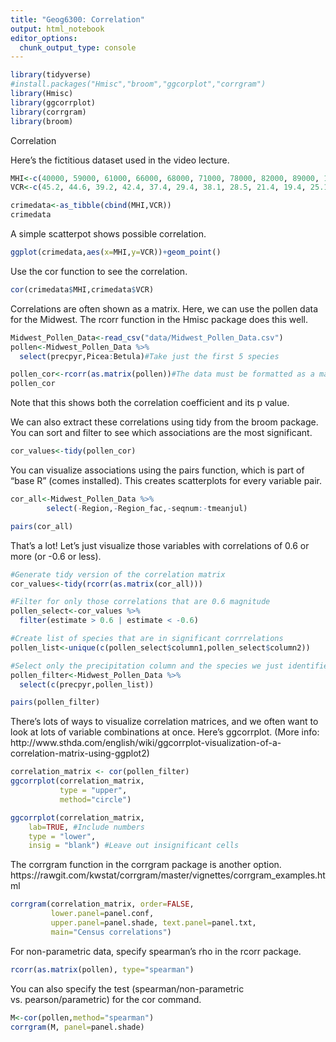 ```yaml
---
title: "Geog6300: Correlation"
output: html_notebook
editor_options: 
  chunk_output_type: console
---
```


```r
library(tidyverse)
#install.packages("Hmisc","broom","ggcorplot","corrgram")
library(Hmisc)
library(ggcorrplot)
library(corrgram)
library(broom)
```


Correlation

Here's the fictitious dataset used in the video lecture.
```r
MHI<-c(40000, 59000, 61000, 66000, 68000, 71000, 78000, 82000, 89000, 103000, 104000,113000, 129000, 141000,156000)
VCR<-c(45.2, 44.6, 39.2, 42.4, 37.4, 29.4, 38.1, 28.5, 21.4, 19.4, 25.1, 28.5, 22.5, 17.3, 13.5)

crimedata<-as_tibble(cbind(MHI,VCR))
crimedata
```


A simple scatterpot shows possible correlation.

```r
ggplot(crimedata,aes(x=MHI,y=VCR))+geom_point()
```

Use the cor function to see the correlation.

```r
cor(crimedata$MHI,crimedata$VCR)
```


Correlations are often shown as a matrix. Here, we can use the pollen data for the Midwest. The rcorr function in the Hmisc package does this well.

```r
Midwest_Pollen_Data<-read_csv("data/Midwest_Pollen_Data.csv")
pollen<-Midwest_Pollen_Data %>%
  select(precpyr,Picea:Betula)#Take just the first 5 species

pollen_cor<-rcorr(as.matrix(pollen))#The data must be formatted as a matrix
pollen_cor
```

Note that this shows both the correlation coefficient and its p value.

We can also extract these correlations using tidy from the broom package. You can sort and filter to see which associations are the most significant.

```r
cor_values<-tidy(pollen_cor)
```

You can visualize associations using the pairs function, which is part of "base R" (comes installed). This creates scatterplots for every variable pair.
```r
cor_all<-Midwest_Pollen_Data %>% 
        select(-Region,-Region_fac,-seqnum:-tmeanjul)

pairs(cor_all)
```

That's a lot! Let's just visualize those variables with correlations of 0.6 or more (or -0.6 or less).

```r
#Generate tidy version of the correlation matrix
cor_values<-tidy(rcorr(as.matrix(cor_all)))

#Filter for only those correlations that are 0.6 magnitude
pollen_select<-cor_values %>%
  filter(estimate > 0.6 | estimate < -0.6) 

#Create list of species that are in significant corrrelations
pollen_list<-unique(c(pollen_select$column1,pollen_select$column2))

#Select only the precipitation column and the species we just identified
pollen_filter<-Midwest_Pollen_Data %>%
  select(c(precpyr,pollen_list))

pairs(pollen_filter)
```

There's lots of ways to visualize correlation matrices, and we often want to look at lots of variable combinations at once. Here's ggcorrplot. (More info: http://www.sthda.com/english/wiki/ggcorrplot-visualization-of-a-correlation-matrix-using-ggplot2)

```r
correlation_matrix <- cor(pollen_filter)
ggcorrplot(correlation_matrix, 
           type = "upper", 
           method="circle")

ggcorrplot(correlation_matrix,
    lab=TRUE, #Include numbers
    type = "lower", 
    insig = "blank") #Leave out insignificant cells
```

The corrgram function in the corrgram package is another option. https://rawgit.com/kwstat/corrgram/master/vignettes/corrgram_examples.html

```r
corrgram(correlation_matrix, order=FALSE,
         lower.panel=panel.conf,
         upper.panel=panel.shade, text.panel=panel.txt,
         main="Census correlations")
```


For non-parametric data, specify spearman's rho in the rcorr package.
```r
rcorr(as.matrix(pollen), type="spearman")
```

You can also specify the test (spearman/non-parametric vs. pearson/parametric) for the cor command.
```r
M<-cor(pollen,method="spearman")
corrgram(M, panel=panel.shade)
```



